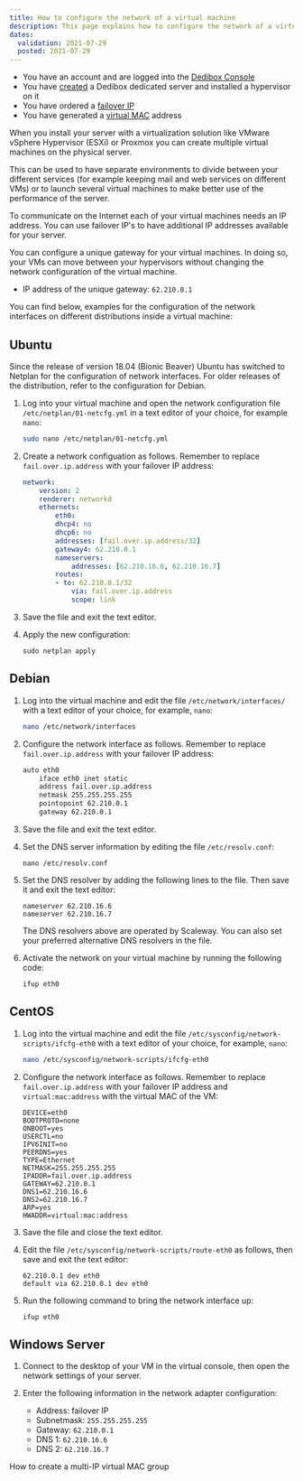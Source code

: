 ```yaml
---
title: How to configure the network of a virtual machine
description: This page explains how to configure the network of a virtual machine.
dates:
  validation: 2021-07-29
  posted: 2021-07-29
---
```


<Message type="requirement">

  - You have an account and are logged into the [Dedibox Console](https://console.online.net)
  - You have [created](/dedibox/dedicated-servers/how-to/order-a-server) a Dedibox dedicated server and installed a hypervisor on it
  - You have ordered a [failover IP](/dedibox-network/ip-failover/concepts/#failover-ips)
  - You have generated a [virtual MAC](/dedibox-network/ip-failover/concepts/#virtual-mac-address) address

</Message>

When you install your server with a virtualization solution like VMware vSphere Hypervisor (ESXi) or Proxmox you can create multiple virtual machines on the physical server.

This can be used to have separate environments to divide between your different services (for example keeping mail and web services on different VMs) or to launch several virtual machines to make better use of the performance of the server.

To communicate on the Internet each of your virtual machines needs an IP address. You can use failover IP's to have additional IP addresses available for your server.

<Message type="tip">

You can configure a unique gateway for your virtual machines. In doing so, your VMs can move between your hypervisors without changing the network configuration of the virtual machine.

* IP address of the unique gateway: `62.210.0.1` 

</Message>


You can find below, examples for the configuration of the network interfaces on different distributions inside a virtual machine:


## Ubuntu 

Since the release of version 18.04 (Bionic Beaver) Ubuntu has switched to Netplan for the configuration of network interfaces. For older releases of the distribution, refer to the configuration for Debian. 

1. Log into your virtual machine and open the network configuration file `/etc/netplan/01-netcfg.yml` in a text editor of your choice, for example `nano`:

    ```sh 
    sudo nano /etc/netplan/01-netcfg.yml 
    ```

2. Create a network configuation as follows. Remember to replace `fail.over.ip.address` with your failover IP address: 

    ```yaml 
    network:
        version: 2
        renderer: networkd
        ethernets:
            eth0:
            dhcp4: no
            dhcp6: no
            addresses: [fail.over.ip.address/32]
            gateway4: 62.210.0.1
            nameservers:
                addresses: [62.210.16.6, 62.210.16.7]
            routes:
            - to: 62.210.0.1/32
                via: fail.over.ip.address
                scope: link
    ```

3. Save the file and exit the text editor. 

4. Apply the new configuration: 

    ```
    sudo netplan apply
    ```

## Debian

1. Log into the virtual machine and edit the file `/etc/network/interfaces/` with a text editor of your choice, for example, `nano`:

    ```sh 
    nano /etc/network/interfaces
    ```

2. Configure the network interface as follows. Remember to replace `fail.over.ip.address` with your failover IP address: 

    ```sh 
    auto eth0
        iface eth0 inet static
        address fail.over.ip.address
        netmask 255.255.255.255
        pointopoint 62.210.0.1
        gateway 62.210.0.1
    ```

3. Save the file and exit the text editor. 

4. Set the DNS server information by editing the file `/etc/resolv.conf`:

    ```
    nano /etc/resolv.conf
    ```

5. Set the DNS resolver by adding the following lines to the file. Then save it and exit the text editor: 

    ```
    nameserver 62.210.16.6
    nameserver 62.210.16.7
    ```

    <Message typ="tip">

    The DNS resolvers above are operated by Scaleway. You can also set your preferred alternative DNS resolvers in the file. 

    </Message>

6. Activate the network on your virtual machine by running the following code: 

    ```
    ifup eth0
    ```

## CentOS

1. Log into the virtual machine and edit the file `/etc/sysconfig/network-scripts/ifcfg-eth0` with a text editor of your choice, for example, `nano`:


    ```sh 
    nano /etc/sysconfig/network-scripts/ifcfg-eth0
    ```

2. Configure the network interface as follows. Remember to replace `fail.over.ip.address` with your failover IP address and `virtual:mac:address` with the virtual MAC of the VM: 

    ```
    DEVICE=eth0
    BOOTPROTO=none
    ONBOOT=yes
    USERCTL=no
    IPV6INIT=no
    PEERDNS=yes
    TYPE=Ethernet
    NETMASK=255.255.255.255
    IPADDR=fail.over.ip.address
    GATEWAY=62.210.0.1
    DNS1=62.210.16.6
    DNS2=62.210.16.7
    ARP=yes
    HWADDR=virtual:mac:address
    ```

3. Save the file and close the text editor. 

4. Edit the file `/etc/sysconfig/network-scripts/route-eth0` as follows, then save and exit the text editor: 

    ```
    62.210.0.1 dev eth0
    default via 62.210.0.1 dev eth0
    ```

5. Run the following command to bring the network interface up:

    ```
    ifup eth0
    ```

## Windows Server

1. Connect to the desktop of your VM in the virtual console, then open the network settings of your server.

2. Enter the following information in the network adapter configuration:

    * Address: failover IP
    * Subnetmask: `255.255.255.255`
    * Gateway: `62.210.0.1`
    * DNS 1: `62.210.16.6`
    * DNS 2: `62.210.16.7`

 <Navigation title="See Also">
  <PreviousButton to="/dedibox-network/ip-failover/how-to/configure-multiip-virtualmac">How to create a multi-IP virtual MAC group</PreviousButton>
</Navigation>
